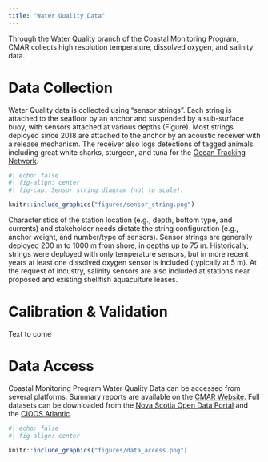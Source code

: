 ```yaml
---
title: "Water Quality Data"
---
```


Through the Water Quality branch of the Coastal Monitoring Program, CMAR collects high resolution temperature, dissolved oxygen, and salinity data.

# Data Collection

Water Quality data is collected using “sensor strings”. Each string is attached to the seafloor by an anchor and suspended by a sub-surface buoy, with sensors attached at various depths (Figure). Most strings deployed since 2018 are attached to the anchor by an acoustic receiver with a release mechanism. The receiver also logs detections of tagged animals including great white sharks, sturgeon, and tuna for the [Ocean Tracking Network](https://oceantrackingnetwork.org/).

```r
#| echo: false
#| fig-align: center
#| fig-cap: Sensor string diagram (not to scale).

knitr::include_graphics("figures/sensor_string.png")
```

Characteristics of the station location (e.g., depth, bottom type, and currents) and stakeholder needs dictate the string configuration (e.g., anchor weight, and number/type of sensors). Sensor strings are generally deployed 200 m to 1000 m from shore, in depths up to 75 m. Historically, strings were deployed with only temperature sensors, but in more recent years at least one dissolved oxygen sensor is included (typically at 5 m). At the request of industry, salinity sensors are also included at stations near proposed and existing shellfish aquaculture leases.

# Calibration & Validation

Text to come

# Data Access

Coastal Monitoring Program Water Quality Data can be accessed from several platforms. Summary reports are available on the [CMAR Website](https://cmar.ca/reports/). Full datasets can be downloaded from the [Nova Scotia Open Data Portal](https://data.novascotia.ca/browse?tags=coastal+monitoring+program) and the [CIOOS Atlantic](https://catalogue.cioosatlantic.ca/organization/cmar).

```r
#| echo: false
#| fig-align: center

knitr::include_graphics("figures/data_access.png")
```






